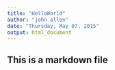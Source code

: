 ```yaml
---
title: "HelloWorld"
author: "john allen"
date: "Thursday, May 07, 2015"
output: html_document
---
```

## This is a markdown file

